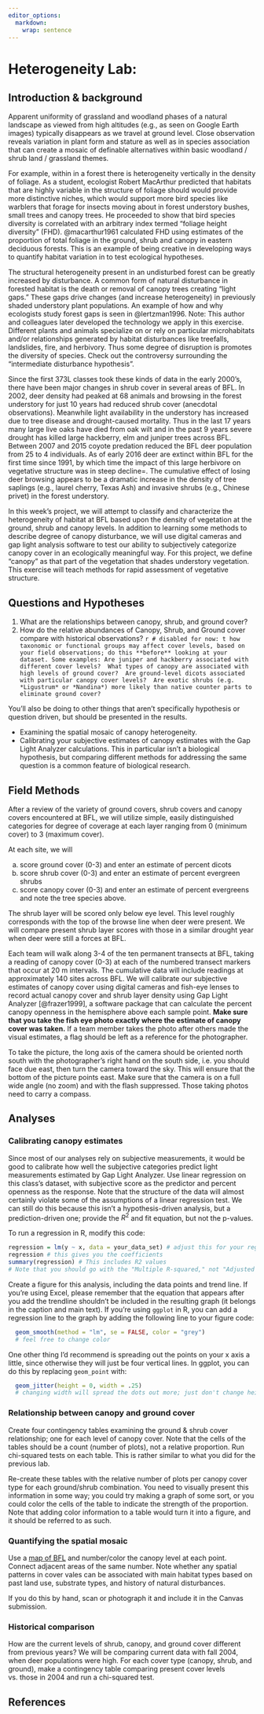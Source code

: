```yaml
---
editor_options: 
  markdown: 
    wrap: sentence
---
```


# Heterogeneity Lab: {#Lab_heterogeneity}

## Introduction & background

Apparent uniformity of grassland and woodland phases of a natural landscape as viewed from high altitudes (e.g., as seen on Google Earth images) typically disappears as we travel at ground level.
Close observation reveals variation in plant form and stature as well as in species association that can create a mosaic of definable alternatives within basic woodland / shrub land / grassland themes.

For example, within in a forest there is heterogeneity vertically in the density of foliage.
As a student, ecologist Robert MacArthur predicted that habitats that are highly variable in the structure of foliage should would provide more distinctive niches, which would support more bird species like warblers that forage for insects moving about in forest understory bushes, small trees and canopy trees.
He proceeded to show that bird species diversity is correlated with an arbitrary index termed "foliage height diversity" (FHD).
@macarthur1961 calculated FHD using estimates of the proportion of total foliage in the ground, shrub and canopy in eastern deciduous forests.
This is an example of being creative in developing ways to quantify habitat variation in to test ecological hypotheses.

The structural heterogeneity present in an undisturbed forest can be greatly increased by disturbance.
A common form of natural disturbance in forested habitat is the death or removal of canopy trees creating "light gaps." These gaps drive changes (and increase heterogeneity) in previously shaded understory plant populations.
An example of how and why ecologists study forest gaps is seen in @lertzman1996.
Note: This author and colleagues later developed the technology we apply in this exercise.
Different plants and animals specialize on or rely on particular microhabitats and/or relationships generated by habitat disturbances like treefalls, landslides, fire, and herbivory.
Thus some degree of disruption is promotes the diversity of species.
Check out the controversy surrounding the "intermediate disturbance hypothesis".

Since the first 373L classes took these kinds of data in the early 2000's, there have been major changes in shrub cover in several areas of BFL.
In 2002, deer density had peaked at 68 animals and browsing in the forest understory for just 10 years had reduced shrub cover (anecdotal observations).
Meanwhile light availability in the understory has increased due to tree disease and drought-caused mortality.
Thus in the last 17 years many large live oaks have died from oak wilt and in the past 9 years severe drought has killed large hackberry, elm and juniper trees across BFL.
Between 2007 and 2015 coyote predation reduced the BFL deer population from 25 to 4 individuals.
As of early 2016 deer are extinct within BFL for the first time since 1991, by which time the impact of this large herbivore on vegetative structure was in steep decline=.
The cumulative effect of losing deer browsing appears to be a dramatic increase in the density of tree saplings (e.g., laurel cherry, Texas Ash) and invasive shrubs (e.g., Chinese privet) in the forest understory.

In this week's project, we will attempt to classify and characterize the heterogeneity of habitat at BFL based upon the density of vegetation at the ground, shrub and canopy levels.
In addition to learning some methods to describe degree of canopy disturbance, we will use digital cameras and gap light analysis software to test our ability to subjectively categorize canopy cover in an ecologically meaningful way.
For this project, we define "canopy" as that part of the vegetation that shades understory vegetation.
This exercise will teach methods for rapid assessment of vegetative structure.

## Questions and Hypotheses

1.  What are the relationships between canopy, shrub, and ground cover? <!-- 2. How have the relative abundance of Canopy, Shrub, and Ground cover categories changed over time?  -->
2.  How do the relative abundances of Canopy, Shrub, and Ground cover compare with historical observations? `r # disabled for now: t how taxonomic or functional groups may affect cover levels, based on your field observations; do this **before** looking at your dataset. Some examples: Are juniper and hackberry associated with different cover levels?  What types of canopy are associated with high levels of ground cover?  Are ground-level dicots associated with particular canopy cover levels?  Are exotic shrubs (e.g. *Ligustrum* or *Nandina*) more likely than native counter parts to eliminate ground cover?`

You'll also be doing to other things that aren't specifically hypothesis or question driven, but should be presented in the results.

-   Examining the spatial mosaic of canopy heterogeneity.
-   Calibrating your subjective estimates of canopy estimates with the Gap Light Analyzer calculations. This in particular isn't a biological hypothesis, but comparing different methods for addressing the same question is a common feature of biological research.

## Field Methods

After a review of the variety of ground covers, shrub covers and canopy covers encountered at BFL, we will utilize simple, easily distinguished categories for degree of coverage at each layer ranging from 0 (minimum cover) to 3 (maximum cover).

At each site, we will

a)  score ground cover (0-3) and enter an estimate of percent dicots
b)  score shrub cover (0-3) and enter an estimate of percent evergreen shrubs
c)  score canopy cover (0-3) and enter an estimate of percent evergreens and note the tree species above.

The shrub layer will be scored only below eye level.
This level roughly corresponds with the top of the browse line when deer were present.
We will compare present shrub layer scores with those in a similar drought year when deer were still a forces at BFL.

Each team will walk along 3-4 of the ten permanent transects at BFL, taking a reading of canopy cover (0-3) at each of the numbered transect markers that occur at 20 m intervals.
The cumulative data will include readings at approximately 140 sites across BFL.
We will calibrate our subjective estimates of canopy cover using digital cameras and fish-eye lenses to record actual canopy cover and shrub layer density using Gap Light Analyzer [@frazer1999], a software package that can calculate the percent canopy openness in the hemisphere above each sample point.
**Make sure that you take the fish eye photo exactly where the estimate of canopy cover was taken.** If a team member takes the photo after others made the visual estimates, a flag should be left as a reference for the photographer.

To take the picture, the long axis of the camera should be oriented north south with the photographer's right hand on the south side, i.e. you should face due east, then turn the camera toward the sky.
This will ensure that the bottom of the picture points east.
Make sure that the camera is on a full wide angle (no zoom) and with the flash suppressed.
Those taking photos need to carry a compass.
<!--#(See GLA handout)  -->

<!-- We will also record instantaneous inputs of light wavelength needed for plant growth at a representative sample of points using an Apogee quantum meter (It measures micromoles of photons per square meter per second between the wavelengths at 400-700 nm).  We will assign two people from different teams to collect these data. -->

## Analyses

### Calibrating canopy estimates

Since most of our analyses rely on subjective measurements, it would be good to calibrate how well the subjective categories predict light measurements estimated by Gap Light Analyzer.
Use linear regression on this class's dataset, with subjective score as the predictor and percent openness as the response.
Note that the structure of the data will almost certainly violate some of the assumptions of a linear regression test.
We can still do this because this isn't a hypothesis-driven analysis, but a prediction-driven one; provide the $R^2$ and fit equation, but not the p-values.

To run a regression in R, modify this code:

```r
regression = lm(y ~ x, data = your_data_set) # adjust this for your regression
regression # this gives you the coefficients
summary(regression) # This includes R2 values
# Note that you should go with the "Multiple R-squared," not "Adjusted R-squared"
```

Create a figure for this analysis, including the data points and trend line.
If you're using Excel, please remember that the equation that appears after you add the trendline shouldn't be included in the resulting graph (it belongs in the caption and main text).
If you're using `ggplot` in R, you can add a regression line to the graph by adding the following line to your figure code:

```r
  geom_smooth(method = "lm", se = FALSE, color = "grey") 
  # feel free to change color
```

One other thing I'd recommend is spreading out the points on your x axis a little, since otherwise they will just be four vertical lines.
In ggplot, you can do this by replacing `geom_point` with:

```r
  geom_jitter(height = 0, width = .25) 
  # changing width will spread the dots out more; just don't change height
```

### Relationship between canopy and ground cover

Create four contingency tables examining the ground & shrub cover relationship; one for each level of canopy cover.
Note that the cells of the tables should be a count (number of plots), not a relative proportion.
Run chi-squared tests on each table.
This is rather similar to what you did for the previous lab.

Re-create these tables with the relative number of plots per canopy cover type for each ground/shrub combination.
You need to visually present this information in some way; you could try making a graph of some sort, or you could color the cells of the table to indicate the strength of the proportion.
Note that adding color information to a table would turn it into a figure, and it should be referred to as such.

### Quantifying the spatial mosaic

Use a [map of BFL](https://bfl.utexas.edu/resources-facilities/maps/transect-tags) and number/color the canopy level at each point.
Connect adjacent areas of the same number.
Note whether any spatial patterns in cover vales can be associated with main habitat types based on past land use, substrate types, and history of natural disturbances.

If you do this by hand, scan or photograph it and include it in the Canvas submission.

<!-- ### Historical Trends -->

<!-- How have the relative abundances of each category within the three cover types changed over time?   -->

<!-- You don't need to do an analysis for this, but create a figure.  -->

<!-- Since this data changes over time, you should have time along the x axis of the figure.   -->

<!-- Line plots and stacked box plots are two possible options.   -->

<!-- Multiple panels may be warranted. -->

### Historical comparison

How are the current levels of shrub, canopy, and ground cover different from previous years?
We will be comparing current data with fall 2004, when deer populations were high.
For each cover type (canopy, shrub, and ground), make a contingency table comparing present cover levels vs. those in 2004 and run a chi-squared test.

## References 
